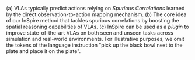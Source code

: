(a) VLAs typically predict actions relying on *Spurious Correlations* learned by the direct observation-to-action mapping mechanism.
(b) The core idea of our InSpire method that tackles spurious correlations by boosting the spatial reasoning capabilities of VLAs.
(c) InSpire can be used as a *plugin* to improve state-of-the-art VLAs on both seen and unseen tasks across simulation and real-world environments. 
For illustrative purposes, we omit the tokens of the language instruction "pick up the black bowl next to the plate and place it on the plate".